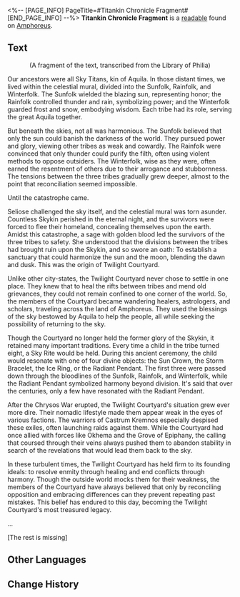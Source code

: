 <%-- [PAGE_INFO]
PageTitle=#Titankin Chronicle Fragment#
[END_PAGE_INFO] --%>
{{Readable Infobox
|id           = 535
|partIds      = 190864
|title        = 
|image        = Item Titankin Chronicle Fragment.png
|world        = Amphoreus
|parts        = 1
|author       = <!--to be added-->
|description  = A scholarly monograph recording family history by an anonymous Grove scholar. This handwritten manuscript has lost portions of its content due to age. The original is housed in the Library of Philia.
|part1        = Titankin Chronicle Fragment
|source1      = {{cx|Source missing}}
|characters   = Aquila
|factions     = Okhema
}}
'''Titankin Chronicle Fragment''' is a [[readable]] found on [[Amphoreus]].
<!--
==Location==
{{Map Embed|<map name>|<marker id>}}
-->
==Text==
<div align="center">(A fragment of the text, transcribed from the Library of Philia)</div>

Our ancestors were all Sky Titans, kin of Aquila. In those distant times, we lived within the celestial mural, divided into the Sunfolk, Rainfolk, and Winterfolk. The Sunfolk wielded the blazing sun, representing honor; the Rainfolk controlled thunder and rain, symbolizing power; and the Winterfolk guarded frost and snow, embodying wisdom. Each tribe had its role, serving the great Aquila together.

But beneath the skies, not all was harmonious. The Sunfolk believed that only the sun could banish the darkness of the world. They pursued power and glory, viewing other tribes as weak and cowardly. The Rainfolk were convinced that only thunder could purify the filth, often using violent methods to oppose outsiders. The Winterfolk, wise as they were, often earned the resentment of others due to their arrogance and stubbornness. The tensions between the three tribes gradually grew deeper, almost to the point that reconciliation seemed impossible.

Until the catastrophe came.

Seliose challenged the sky itself, and the celestial mural was torn asunder. Countless Skykin perished in the eternal night, and the survivors were forced to flee their homeland, concealing themselves upon the earth. Amidst this catastrophe, a sage with golden blood led the survivors of the three tribes to safety. She understood that the divisions between the tribes had brought ruin upon the Skykin, and so swore an oath: To establish a sanctuary that could harmonize the sun and the moon, blending the dawn and dusk. This was the origin of Twilight Courtyard.

Unlike other city-states, the Twilight Courtyard never chose to settle in one place. They knew that to heal the rifts between tribes and mend old grievances, they could not remain confined to one corner of the world. So, the members of the Courtyard became wandering healers, astrologers, and scholars, traveling across the land of Amphoreus. They used the blessings of the sky bestowed by Aquila to help the people, all while seeking the possibility of returning to the sky.

Though the Courtyard no longer held the former glory of the Skykin, it retained many important traditions. Every time a child in the tribe turned eight, a Sky Rite would be held. During this ancient ceremony, the child would resonate with one of four divine objects: the Sun Crown, the Storm Bracelet, the Ice Ring, or the Radiant Pendant. The first three were passed down through the bloodlines of the Sunfolk, Rainfolk, and Winterfolk, while the Radiant Pendant symbolized harmony beyond division. It's said that over the centuries, only a few have resonated with the Radiant Pendant.

After the Chrysos War erupted, the Twilight Courtyard's situation grew ever more dire. Their nomadic lifestyle made them appear weak in the eyes of various factions. The warriors of Castrum Kremnos especially despised these exiles, often launching raids against them. While the Courtyard had once allied with forces like Okhema and the Grove of Epiphany, the calling that coursed through their veins always pushed them to abandon stability in search of the revelations that would lead them back to the sky.

In these turbulent times, the Twilight Courtyard has held firm to its founding ideals: to resolve enmity through healing and end conflicts through harmony. Though the outside world mocks them for their weakness, the members of the Courtyard have always believed that only by reconciling opposition and embracing differences can they prevent repeating past mistakes. This belief has endured to this day, becoming the Twilight Courtyard's most treasured legacy.

...

[The rest is missing]

<!--
==Trivia==
* 
-->
==Other Languages==
{{Other Languages
|en   = Titankin Chronicle Fragment
|zhs  = 眷族志残本
|zht  = 眷族志殘本
|ja   = 眷属系譜の断片
|ko   = 권속 일족에 대한 기록 잔본
|es   = Extracto de registros de los deudos
|fr   = Fragment des Chroniques des créatures titaniques
|ru   = История рода (фрагмент)
|th   = เศษพงศาวดารบริวาร
|vi   = Trang Sách Về Lịch Sử Dòng Tộc
|de   = Fragment der Chronik der Titanenwesen
|id   = Potongan Kisah Kerabat Titan
|pt   = Fragmento da Crônica dos Titâneos
}}

==Change History==
{{Change History|3.3}}